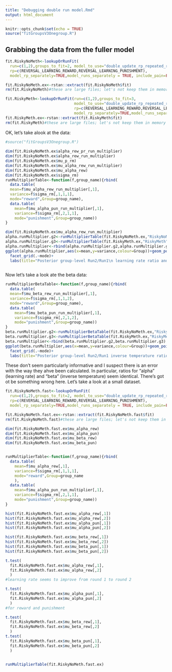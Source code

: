 ```yaml
---
title: "Debugging double run model.Rmd"
output: html_document
---
```


```r
knitr::opts_chunk$set(echo = TRUE)
source("fitGroupsV3Onegroup.R")
```

## Grabbing the data from the fuller model

```r

fit.RiskyNoMeth<-lookupOrRunFit(
  run=c(1,2),groups_to_fit=2, model_to_use="double_update_rp_repeated_runs",includeSubjGroup = FALSE,
  rp=c(REVERSAL_LEARNING_REWARD,REVERSAL_LEARNING_PUNISHMENT),
  model_rp_separately=TRUE,model_runs_separately = TRUE, include_pain=FALSE)

fit.RiskyNoMeth.ex<-rstan::extract(fit.RiskyNoMeth$fit)
rm(fit.RiskyNoMeth)#these are large files; let's not keep them in memory where unnecessary.

fit.RiskyMeth<-lookupOrRunFit(run=c(1,2),groups_to_fit=3, 
                              model_to_use="double_update_rp_repeated_runs",includeSubjGroup = FALSE,
                              rp=c(REVERSAL_LEARNING_REWARD,REVERSAL_LEARNING_PUNISHMENT),
                              model_rp_separately=TRUE,model_runs_separately = TRUE, include_pain=FALSE)
fit.RiskyMeth.ex<-rstan::extract(fit.RiskyMeth$fit)
rm(fit.RiskyMeth)#these are large files; let's not keep them in memory where unnecessary.

```

OK, let's take alook at the data:
```r

#source("fitGroupsV3Onegroup.R")
 
dim(fit.RiskyNoMeth.ex$alpha_rew_pr_run_multiplier)
dim(fit.RiskyNoMeth.ex$alpha_rew_run_multiplier)
dim(fit.RiskyNoMeth.ex$mu_p_rm)
dim(fit.RiskyNoMeth.ex$mu_alpha_rew_run_multiplier)
dim(fit.RiskyNoMeth.ex$mu_alpha_rew)
dim(fit.RiskyNoMeth.ex$sigma_rm)
runMultiplierTable<-function(f,group_name){rbind(
  data.table(
  mean=f$mu_alpha_rew_run_multiplier[,1],
  variance=f$sigma_rm[,1,1,1],
  mode="reward",Group=group_name),
  data.table(
    mean=f$mu_alpha_pun_run_multiplier[,1],
    variance=f$sigma_rm[,2,1,1],
    mode="punishment",Group=group_name))
}

dim(fit.RiskyNoMeth.ex$mu_alpha_rew_run_multiplier)
alpha.runMultiplier.g2<-runMultiplierTable(fit.RiskyNoMeth.ex,"RiskyNoMeth")
alpha.runMultiplier.g3<-runMultiplierTable(fit.RiskyMeth.ex,"RiskyMeth")
alpha.runMultiplier<-rbind(alpha.runMultiplier.g2,alpha.runMultiplier.g3)
ggplot(alpha.runMultiplier,aes(x=mean,y=variance,colour=Group))+geom_point(alpha=0.5)+
  facet_grid(.~mode)+
  labs(title="Posterior group-level Run2/Run1\n learning rate ratio and variance for reward and punishment\n(Both Runs)")



```
Now let's take a look ate the beta data:

```r

runMultiplierBetaTable<-function(f,group_name){rbind(
  data.table(
  mean=f$mu_beta_rew_run_multiplier[,1],
  variance=f$sigma_rm[,1,1,2],
  mode="reward",Group=group_name),
  data.table(
    mean=f$mu_beta_pun_run_multiplier[,1],
    variance=f$sigma_rm[,2,1,2],
    mode="punishment",Group=group_name))
}
beta.runMultiplier.g2<-runMultiplierBetaTable(fit.RiskyNoMeth.ex,"RiskyNoMeth")
beta.runMultiplier.g3<-runMultiplierBetaTable(fit.RiskyMeth.ex,"RiskyMeth")
beta.runMultiplier<-rbind(beta.runMultiplier.g2,beta.runMultiplier.g3)
ggplot(beta.runMultiplier,aes(x=mean,y=variance,colour=Group))+geom_point(alpha=0.5)+
  facet_grid(.~mode)+
  labs(title="Posterior group-level Run2/Run1 inverse temperature ratio and variance for reward and punishment\n(Both Runs)")

```

These don't seem particularly informative and I suspect there is an error with the way they ahve been calculated. In particular, ratios for "alpha" (learning rate) and "beta" (inverse temperature) seem identical. There's got ot be something wrong here. Let's take a look at a small dataset.

```r

fit.RiskyNoMeth.fast<-lookupOrRunFit(
  run=c(1,2),groups_to_fit=2, model_to_use="double_update_rp_repeated_runs",includeSubjGroup = FALSE,
  rp=c(REVERSAL_LEARNING_REWARD,REVERSAL_LEARNING_PUNISHMENT),
  model_rp_separately=TRUE,model_runs_separately = TRUE, include_pain=FALSE)

fit.RiskyNoMeth.fast.ex<-rstan::extract(fit.RiskyNoMeth.fast$fit)
rm(fit.RiskyNoMeth.fast)#these are large files; let's not keep them in memory where unnecessary.

dim(fit.RiskyNoMeth.fast.ex$mu_alpha_rew)
dim(fit.RiskyNoMeth.fast.ex$mu_alpha_pun)
dim(fit.RiskyNoMeth.fast.ex$mu_beta_rew)
dim(fit.RiskyNoMeth.fast.ex$mu_beta_pun)


runMultiplierTable<-function(f,group_name){rbind(
  data.table(
    mean=f$mu_alpha_rew[,1],
    variance=f$sigma_rm[,1,1,1],
    mode="reward",Group=group_name
    ),
  data.table(
    mean=f$mu_alpha_pun_run_multiplier[,1],
    variance=f$sigma_rm[,2,1,1],
    mode="punishment",Group=group_name))
}

hist(fit.RiskyNoMeth.fast.ex$mu_alpha_rew[,1])
hist(fit.RiskyNoMeth.fast.ex$mu_alpha_rew[,2])
hist(fit.RiskyNoMeth.fast.ex$mu_alpha_pun[,1])
hist(fit.RiskyNoMeth.fast.ex$mu_alpha_pun[,2])

hist(fit.RiskyNoMeth.fast.ex$mu_beta_rew[,1])
hist(fit.RiskyNoMeth.fast.ex$mu_beta_rew[,2])
hist(fit.RiskyNoMeth.fast.ex$mu_beta_pun[,1])
hist(fit.RiskyNoMeth.fast.ex$mu_beta_pun[,2])

t.test(
  fit.RiskyNoMeth.fast.ex$mu_alpha_rew[,1],
  fit.RiskyNoMeth.fast.ex$mu_alpha_rew[,2]
  )
#learning rate seems to improve from round 1 to round 2

t.test(
  fit.RiskyNoMeth.fast.ex$mu_alpha_pun[,1],
  fit.RiskyNoMeth.fast.ex$mu_alpha_pun[,2]
  )
#for reward and punishment

t.test(
  fit.RiskyNoMeth.fast.ex$mu_beta_rew[,1],
  fit.RiskyNoMeth.fast.ex$mu_beta_rew[,2]
  )
t.test(
  fit.RiskyNoMeth.fast.ex$mu_beta_pun[,1],
  fit.RiskyNoMeth.fast.ex$mu_beta_pun[,2]
  )


runMultiplierTable(fit.RiskyNoMeth.fast.ex)

```